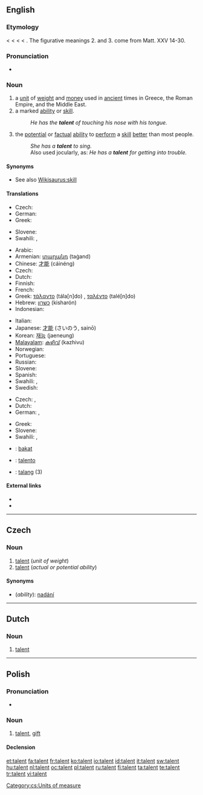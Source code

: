 {{also|Talent}}
==English==

{{wikipedia}}

===Etymology===
< {{etyl|enm}} {{term|talent|lang=enm}} < {{etyl|fro}} {{term|talent|lang=fro||a talent, also will, inclination, desire}} < {{etyl|la|en}} {{term|talentum||a Grecian weight; a talent of money|lang=la}} < {{etyl|grc|en}} {{term|τάλαντον||balance, a particular weight, esp. of gold, sum of money, a talent|tr=talanton|lang=grc|sc=polytonic}}. The figurative meanings 2. and 3. come from Matt. XXV 14-30.

===Pronunciation===
* {{audio|En-us-talent.ogg|Audio (US)}}

===Noun===
{{en-noun}}

# a [[unit]] of [[weight]] and [[money]] used in [[ancient]] times in Greece, the Roman Empire, and the Middle East.
# a marked [[ability]] or [[skill]].
#: ''He has the '''talent''' of touching his nose with his tongue.''
# the [[potential]] or [[factual]] [[ability]] to [[perform]] a [[skill]] [[better]] than most people.
#: ''She has a '''talent''' to sing.''
#: Also used jocularly, as: ''He has a '''talent''' for getting into trouble.''

====Synonyms====
* See also [[Wikisaurus:skill]]

====Translations====
{{trans-top|unit of weight and money}}
* Czech: {{t-|cs|talent|m}}
* German: {{t+|de|Talent|n}}
* Greek: {{t|el|τάλαντο|n|tr=tála[n]do|sc=Grek}}
{{trans-mid}}
* Slovene: {{t-|sl|talent|m}}
* Swahili: {{t|sw|kipaji|xs=Swahili}},  {{t+|sw|talanta|xs=Swahili}}
{{trans-bottom}}

{{trans-top|marked ability or skill}}
* Arabic: {{Arab|[[موهبة]]}} {{unicode|(máuhiba)}} {{f}}
* Armenian: [[տաղանդ]] (taġand)
* Chinese: [[才能]] (cáinéng)
* Czech: {{t-|cs|talent}}
* Dutch: {{t+|nl|talent}}
* Finnish: {{t+|fi|kyky}}
* French: {{t+|fr|talent|m}}
* Greek: [[τάλαντο]] (tála[n]do) {{n}}, [[ταλέντο]] (talé[n]do) {{n}}
* Hebrew: [[כשרון]] (kisharón) {{m}}
* Indonesian: {{t-|id|bakat|xs=Indonesian}}
{{trans-mid}}
* Italian: {{t+|it|talento|m}}
* Japanese: [[才能]] (さいのう, sainō)
* Korean: [[재능]] (jaeneung)
* [[Malayalam]]: [[കഴിവ്]] (kazhivu)
* Norwegian: {{t-|no|talent|m}}
* Portuguese: {{t+|pt|talento|m}}
* Russian: {{t+|ru|талант|m|tr=talánt|sc=Cyrl}}
* Slovene: {{t-|sl|talent|m}}
* Spanish: {{t+|es|talento|m}}
* Swahili: {{t|sw|kipaji|xs=Swahili}},  {{t+|sw|talanta|xs=Swahili}}
* Swedish: {{t+|sv|talang|c}}
{{trans-bottom}}

{{trans-top|potential or factual ability to perform a skill better than most people}}
* Czech: {{t-|cs|nadání|n}}, {{t-|cs|talent|m}}
* Dutch: {{t+|nl|begaafdheid|f}}
* German: {{t+|de|Talent|n}}, {{t+|de|Begabung|f}}
{{trans-mid}}
* Greek: {{t|el|ταλέντο|n|tr=talé[n]do|sc=Grek}}
* Slovene: {{t-|sl|talent|m}}
* Swahili: {{t|sw|kipaji|xs=Swahili}},  {{t+|sw|talanta|xs=Swahili}}
{{trans-bottom}}

{{checktrans-top}}
<!--added {{ttbc}}s here.-->
* {{ttbc|Indonesian}}: [[bakat]]
{{trans-mid}}
* {{ttbc|Portuguese}}: [[talento]] {{m}}
* {{ttbc|Swedish}}: [[talang]] {{c}} (3)
{{trans-bottom}}

====External links====
* {{R:Webster 1913}}
* {{R:Century 1911}}

----

==Czech==

===Noun===
{{cs-noun|g=m}}

# [[#English|talent]] (''unit of weight'')
# [[#English|talent]] (''actual or potential ability'')

====Synonyms====
* (''ability''): [[nadání]] {{n}}

[[Category:cs:Units of measure]]

----

==Dutch==

===Noun===
{{nl-noun|g=n|talenten|talentje}}

# [[talent#English|talent]]

----

==Polish==

===Pronunciation===
* {{IPA|[ˈtalɛnt]|lang=pl}}

===Noun===
{{infl|pl|noun|g=m}}

# [[talent]], [[gift]]

====Declension====
{{pl-decl-noun
|talent|talenty
|talentu|talentów
|talentowi|talentom
|talent|talenty
|talentem|talentami
|talencie|talentach
|talencie|talenty
}}

[[et:talent]]
[[fa:talent]]
[[fr:talent]]
[[ko:talent]]
[[io:talent]]
[[id:talent]]
[[it:talent]]
[[sw:talent]]
[[hu:talent]]
[[nl:talent]]
[[oc:talent]]
[[pl:talent]]
[[ru:talent]]
[[fi:talent]]
[[ta:talent]]
[[te:talent]]
[[tr:talent]]
[[vi:talent]]